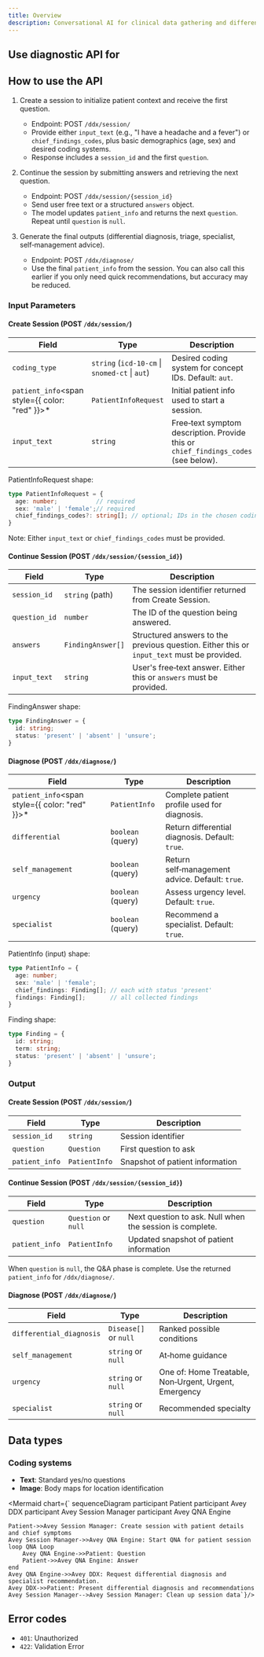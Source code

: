 ```yaml
---
title: Overview
description: Conversational AI for clinical data gathering and differential diagnosis generation
---
```


## Use diagnostic API for

<Cards>
  <Card
    title="Differential diagnosis"
    description="Get a list of medical conditions the patient is suffering from"
  />
  <Card
    title="Self management advice"
    description="Provides practical guidance to help individuals manage their symptoms safely at home"
  />
  <Card
    title="Triage recommendation"
    description="Suggests the appropriate level of care based on patient input."
  />
  <Card
    title="Specialist recommendation"
    description="Recommends the appropriate medical specialty to visit based on patient input."
  />

</Cards>


## How to use the API

1. Create a session to initialize patient context and receive the first question.
   - Endpoint: POST `/ddx/session/`
   - Provide either `input_text` (e.g., "I have a headache and a fever") or `chief_findings_codes`, plus basic demographics (age, sex) and desired coding systems.
   - Response includes a `session_id` and the first `question`.

2. Continue the session by submitting answers and retrieving the next question.
   - Endpoint: POST `/ddx/session/{session_id}`
   - Send user free text or a structured `answers` object.
   - The model updates `patient_info` and returns the next `question`. Repeat until `question` is `null`.

3. Generate the final outputs (differential diagnosis, triage, specialist, self‑management advice).
   - Endpoint: POST `/ddx/diagnose/`
   - Use the final `patient_info` from the session. You can also call this earlier if you only need quick recommendations, but accuracy may be reduced.


### Input Parameters

#### Create Session (POST `/ddx/session/`)

| Field | Type | Description |
|------|------|-------------|
| `coding_type` | `string` (`icd-10-cm` \| `snomed-ct` \| `aut`) | Desired coding system for concept IDs. Default: `aut`. |
| `patient_info`<span style={{ color: "red" }}>*</span> | `PatientInfoRequest` | Initial patient info used to start a session. |
| `input_text` | `string` | Free‑text symptom description. Provide this or `chief_findings_codes` (see below). |

PatientInfoRequest shape:
```ts
type PatientInfoRequest = {
  age: number;           // required
  sex: 'male' | 'female';// required
  chief_findings_codes?: string[]; // optional; IDs in the chosen coding_type
}
```

Note: Either `input_text` or `chief_findings_codes` must be provided.

#### Continue Session (POST `/ddx/session/{session_id}`)

| Field | Type | Description |
|------|------|-------------|
| `session_id` | `string` (path) | The session identifier returned from Create Session. |
| `question_id` | `number` | The ID of the question being answered. |
| `answers` | `FindingAnswer[]` | Structured answers to the previous question. Either this or `input_text` must be provided. |
| `input_text` | `string` |  User's free‑text answer. Either this or `answers` must be provided. |

FindingAnswer shape:
```ts
type FindingAnswer = {
  id: string;
  status: 'present' | 'absent' | 'unsure';
}
```

#### Diagnose (POST `/ddx/diagnose/`)

| Field | Type | Description |
|------|------|-------------|
| `patient_info`<span style={{ color: "red" }}>*</span> | `PatientInfo` | Complete patient profile used for diagnosis. |
| `differential` | `boolean` (query) | Return differential diagnosis. Default: `true`. |
| `self_management` | `boolean` (query) | Return self‑management advice. Default: `true`. |
| `urgency` | `boolean` (query) | Assess urgency level. Default: `true`. |
| `specialist` | `boolean` (query) | Recommend a specialist. Default: `true`. |

PatientInfo (input) shape:
```ts
type PatientInfo = {
  age: number;
  sex: 'male' | 'female';
  chief_findings: Finding[]; // each with status 'present'
  findings: Finding[];       // all collected findings
}
```

Finding shape:
```ts
type Finding = {
  id: string;
  term: string;
  status: 'present' | 'absent' | 'unsure';
}
```

### Output

#### Create Session (POST `/ddx/session/`)

| Field | Type | Description |
|------|------|-------------|
| `session_id` | `string` | Session identifier |
| `question` | `Question` | First question to ask |
| `patient_info` | `PatientInfo` | Snapshot of patient information |

#### Continue Session (POST `/ddx/session/{session_id}`)

| Field | Type | Description |
|------|------|-------------|
| `question` | `Question` or `null` | Next question to ask. Null when the session is complete. |
| `patient_info` | `PatientInfo` | Updated snapshot of patient information |

When `question` is `null`, the Q&A phase is complete. Use the returned `patient_info` for `/ddx/diagnose/`.

#### Diagnose (POST `/ddx/diagnose/`)

| Field | Type | Description |
|------|------|-------------|
| `differential_diagnosis` | `Disease[]` or `null` | Ranked possible conditions |
| `self_management` | `string` or `null` | At‑home guidance |
| `urgency` | `string` or `null` | One of: Home Treatable, Non‑Urgent, Urgent, Emergency |
| `specialist` | `string` or `null` | Recommended specialty |


## Data types

### Coding systems

- **Text**: Standard yes/no questions
- **Image**: Body maps for location identification

<Mermaid chart={`
sequenceDiagram
    participant Patient
    participant Avey DDX
    participant Avey Session Manager
    participant Avey QNA Engine

    Patient->>Avey Session Manager: Create session with patient details and chief symptoms
    Avey Session Manager->>Avey QNA Engine: Start QNA for patient session
    loop QNA Loop
        Avey QNA Engine->>Patient: Question
        Patient->>Avey QNA Engine: Answer
    end
    Avey QNA Engine->>Avey DDX: Request differential diagnosis and specialist recommendation.
    Avey DDX->>Patient: Present differential diagnosis and recommendations
    Avey Session Manager-->Avey Session Manager: Clean up session data`}/>

## Error codes

- `401`: Unauthorized
- `422`: Validation Error

